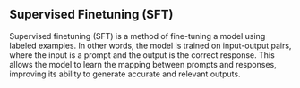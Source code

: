 ## Supervised Finetuning (SFT)

Supervised finetuning (SFT) is a method of fine-tuning a model using labeled examples. In other words, the model is trained on input-output pairs, where the input is a prompt and the output is the correct response. This allows the model to learn the mapping between prompts and responses, improving its ability to generate accurate and relevant outputs.